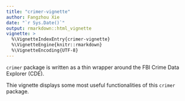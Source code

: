 ```yaml
---
title: "crimer-vignette"
author: Fangzhou Xie
date: "`r Sys.Date()`"
output: rmarkdown::html_vignette
vignette: >
  %\VignetteIndexEntry{crimer-vignette}
  %\VignetteEngine{knitr::rmarkdown}
  %\VignetteEncoding{UTF-8}
---
```


`crimer` package is written as a thin wrapper around the FBI Crime Data Explorer (CDE).\footnote{
\url{https://github.com/fbi-cde/crime-data-frontend}
}

Thie vignette displays some most useful functionalities of this `crimer` package.
